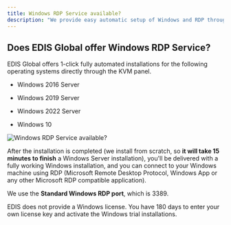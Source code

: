 ```yaml
---
title: Windows RDP Service available?
description: "We provide easy automatic setup of Windows and RDP through our VPS panel, covering Windows Server versions and Windows 10. We do not provide Windows licenses!"
---
```



## Does EDIS Global offer Windows RDP Service?

EDIS Global offers 1-click fully automated installations for the following operating systems directly through the KVM panel. &#x20;

* Windows 2016 Server

* Windows 2019 Server

* Windows 2022 Server

* Windows 10

![Windows RDP Service available?](/assets/windows-rdp-app-on-mac.png)

After the installation is completed (we install from scratch, so **it will take 15 minutes to finish** a Windows Server installation), you'll be delivered with a fully working Windows installation, and you can connect to your Windows machine using RDP (Microsoft Remote Desktop Protocol, Windows App or any other Microsoft RDP compatible application).

We use the **Standard Windows RDP port**, which is 3389.

<Note>
  EDIS does not provide a Windows license. You have 180 days to enter your own
  license key and activate the Windows trial installations.
</Note>

<CtaButton label="BUY Windows RDP" link="https://www.edisglobal.com" openInNewTab={true} />